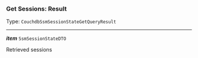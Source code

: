 


### Get Sessions: Result

Type: `CouchdbSsmSessionStateGetQueryResult`

---

***item*** `SsmSessionStateDTO`

Retrieved sessions


